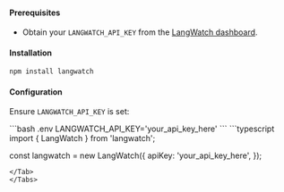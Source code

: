 #### Prerequisites

- Obtain your `LANGWATCH_API_KEY` from the [LangWatch dashboard](https://app.langwatch.ai/).

#### Installation

```sh
npm install langwatch
```

#### Configuration

Ensure `LANGWATCH_API_KEY` is set:

<Tabs>
<Tab title="Environment variable">
```bash .env
LANGWATCH_API_KEY='your_api_key_here'
```
</Tab>
<Tab title="Client parameters">
```typescript
import { LangWatch } from 'langwatch';

const langwatch = new LangWatch({
  apiKey: 'your_api_key_here',
});
```
</Tab>
</Tabs>
